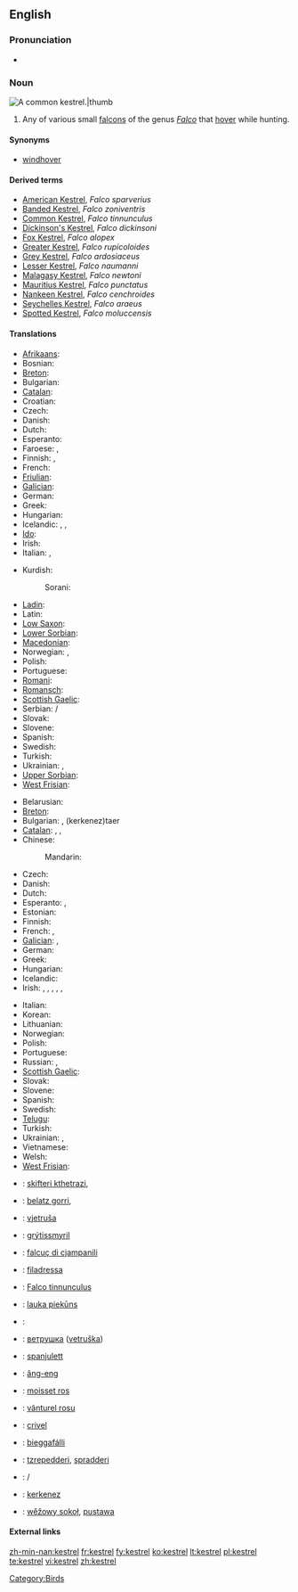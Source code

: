 ==English==

===Pronunciation===
* {{IPA|/'kɛstrəl/}}

===Noun===
[[Image:Common Kestrel 1.jpg|A common '''kestrel'''.|thumb]]
{{en-noun}}

# Any of various small [[falcon]]s of the genus ''[[Falco]]'' that [[hover]] while hunting.

====Synonyms====
* {{italbrac-colon|common kestrel}} [[windhover]]

====Derived terms====
* [[American Kestrel]], ''Falco sparverius''
* [[Banded Kestrel]], ''Falco zoniventris''
* [[Common Kestrel]], ''Falco tinnunculus''
* [[Dickinson's Kestrel]], ''Falco dickinsoni''
* [[Fox Kestrel]], ''Falco alopex''
* [[Greater Kestrel]], ''Falco rupicoloides''
* [[Grey Kestrel]], ''Falco ardosiaceus''
* [[Lesser Kestrel]], ''Falco naumanni''
* [[Malagasy Kestrel]], ''Falco newtoni''
* [[Mauritius Kestrel]], ''Falco punctatus''
* [[Nankeen Kestrel]], ''Falco cenchroides''
* [[Seychelles Kestrel]], ''Falco araeus''
* [[Spotted Kestrel]], ''Falco moluccensis''

====Translations====
{{trans-top|any small falcon of genus ''Falco''}}
* [[Afrikaans]]: {{t-|af|valk|xs=Afrikaans}}
* Bosnian: {{t-|bs|sokol|m}}
* [[Breton]]: {{t-|br|falc'hun|xs=Breton}}
* Bulgarian: {{t+|bg|сокол|m|sc=Cyrl}}
* [[Catalan]]: {{t-|ca|falcó|m}}
* Croatian: {{t-|hr|sokol|m}}
* Czech: {{t-|cs|poštolka|f}}
* Danish: {{t-|da|falk|c}}
* Dutch: {{t+|nl|valk|m}}
* Esperanto: {{t-|eo|falko|xs=Esperanto}}
* Faroese: {{t-|fo|falkur|m|xs=Faroese}}, {{t-|fo|smyril|m|xs=Faroese}}
* Finnish: {{t-|fi|jalohaukka}}, {{t+|fi|haukka}}
* French: {{t+|fr|faucon|m}}
* [[Friulian]]: {{tø|fur|falcon|m|xs=Friulian}}
* [[Galician]]: {{t-|gl|falcón|m|xs=Galician}}
* German: {{t+|de|Falke|m}}
* Greek: {{t|el|κιρκινέζι|n|tr=kirkινéζι|sc=Grek}}
* Hungarian: {{t-|hu|vércse}}
* Icelandic: {{t+|is|fálki|m}}, {{t+|is|haukur}}, {{t|is|valur}}
* [[Ido]]: {{t|io|falkono|xs=Ido}}
* Irish: {{t-|ga|pocaire gaoithe|m|xs=Irish}}
* Italian: {{t+|it|falco|m}}, {{t-|it|falcone|m}}
{{trans-mid}}
* Kurdish:
*: Sorani: {{t-|ku|شاهین|tr=shAheen|sc=Arab}}
* [[Ladin]]: {{tø|lld|falcon|m|xs=Ladin}}
* Latin: {{t-|la|falco|m}}
* [[Low Saxon]]: {{t-|nds|Falk|m|xs=Low Saxon}}
* [[Lower Sorbian]]: {{tø|dsb|sokoł|m|xs=Lower Sorbian}}
* [[Macedonian]]: {{t-|mk|сокол|m|tr=sokol|sc=Cyrl|xs=Macedonian}}
* Norwegian: {{t-|no|falk}}, {{t-|no|hauk}}
* Polish: {{t+|pl|sokół|m}}
* Portuguese: {{t+|pt|falcão|m}}
* [[Romani]]: {{tø|rom|falkono|m|xs=Romani}}
* [[Romansch]]: {{t|rm|falcun|m|xs=Romansch}}
* [[Scottish Gaelic]]: {{t-|gd|speireag ruadh|f|xs=Scottish Gaelic}}
* Serbian: {{t|sr|соко|sc=Cyrl}}/{{t-|sr|soko|m}}
* Slovak: {{t-|sk|sokol|m}}
* Slovene: {{t+|sl|sokol|f}}
* Spanish: {{t+|es|halcón|m}}
* Swedish: {{t+|sv|falk|c}}
* Turkish: {{t+|tr|kerkenez}}
* Ukrainian: {{t-|uk|сокіл|m|tr=sokil|sc=Cyrl|xs=Ukrainian}}, {{t|uk|сапсан|m|tr=sapsan|sc=Cyrl|xs=Ukrainian}}
* [[Upper Sorbian]]: {{t-|hsb|sokoł|m|xs=Upper Sorbian}}
* [[West Frisian]]: {{t-|fy|falk|m|xs=West Frisian}}
{{trans-bottom}}

{{trans-top|''Falco tinnunculus''}}
* Belarusian: {{t|be|звычайнага пустальга|sc=Cyrl|xs=Belarusian}}
* [[Breton]]: {{t|br|falc’hun logotaer|xs=Breton}}
* Bulgarian: {{t|bg|черношипа ветрушка|tr=černošipa vetruška|sc=Cyrl}}, {{t|bg|керкенез|sc=Cyrl}} (kerkenez)taer
* [[Catalan]]: {{t|ca|xoriguer|m}}, {{t|ca|xoriguer gros|m}}, {{t|ca|xoriguer comú|m}}
* Chinese:
*: Mandarin: {{t|cmn|一种鹰|sc=Hani|xs=Mandarin}}
* Czech: {{t-|cs|poštolka obecná|f}}
* Danish: {{t|da|tårnfalk}}
* Dutch: {{t|nl|torenvalk|m}}
* Esperanto: {{t|eo|turfalko|xs=Esperanto}}, {{t|eo|kestrelo|xs=Esperanto}}
* Estonian: {{t|et|tuuletallaja}}
* Finnish: {{t-|fi|tuulihaukka}}
* French: {{t|faucon crécerelle|m}}, {{t+|fr|crécerelle|f}}
* [[Galician]]: {{t|gl|lagarteiro|xs=Galician}}, {{t|gl|peneireiro|xs=Galician}}
* German: {{t+|de|Turmfalke|m}}
* Greek: {{t|el|βραχοκιρκίνεζο|n|tr=brachokirkínezo|sc=Grek}}
* Hungarian: {{t+|hu|vörös vércse}}
* Icelandic: {{t+|is|turnfálki}}
* Irish: {{t-|ga|bod gaoithe|m|xs=Irish}}, {{t-|ga|bodaire gaoithe|m|xs=Irish}}, {{t-|ga|pocaire gaoithe|m|xs=Irish}}, {{t-|ga|pocaire gaoithe coiteann|m|xs=Irish}}, {{t-|ga|seabhac buí|m|xs=Irish}}, {{t-|ga|seabhac gaoithe|m|xs=Irish}}
{{trans-mid}}
* Italian: {{t+|it|gheppio|m}}
* Korean: {{t-|ko|황조롱이|tr=hwangjorongi|sc=Hang}}
* Lithuanian: {{t+|lt|pelėsakalis|xs=Lithuanian}}
* Norwegian: {{t|no|tårnfalk}}
* Polish: {{t+|pl|pustułka|f}}
* Portuguese: {{t|pt|peneireiro-vulgar|m}}
* Russian: {{t|ru|пустельга обыкновенная|f|tr=pust'el'gá obyknov'énnaja|sc=Cyrl}}, {{t|ru|пустельга|f|tr=pust'el'gá|sc=Cyrl}}
* [[Scottish Gaelic]]: {{t-|gd|clamhan ruadh|m|xs=Scottish Gaelic}}
* Slovak: {{t|sk|sokol myšiar}}
* Slovene: {{t|sl|navádna postôvka|f}}
* Spanish: {{t|es|cernícalo común|m}}
* Swedish: {{t+|sv|tornfalk|c}}
* [[Telugu]]: {{t|te|నామవాచకం|sc=Telu}}
* Turkish: {{t|tr|bayağı kerkenez}}
* Ukrainian: {{t|uk|боривiтер|tr=boriviter|sc=Cyrl|xs=Ukrainian}}, {{t|uk|постiльга|tr=postil'ga|sc=Cyrl|xs=Ukrainian}}
* Vietnamese: {{t|vi|chim cắt|xs=Vietnamese}}
* Welsh: {{t|cy|cudyll coch|xs=Welsh}}
* [[West Frisian]]: {{t-|fy|reade wikel|xs=West Frisian}}
{{trans-bottom}}

{{checktrans-top}}
* {{ttbc|Albanian}}: [[skifteri kthetrazi]], {{t|sq|petriti|xs=Albanian}}
* {{ttbc|Basque}}: [[belatz gorri]], {{t|eu|belatz handi|xs=Basque}}
* {{ttbc|Croatian}}: [[vjetruša]]
* {{ttbc|Faroese}}: [[grýtissmyril]]
* {{ttbc|Friulian}}: [[falcuç di cjampanili]]
* {{ttbc|Ladin}}: [[filadressa]]
* {{ttbc|Latin}}: [[Falco tinnunculus]] {{m}} <!-- It's "scientific", but is it Latin? I'd suppose that the Romans called kestrel sthg else.-->
* {{ttbc|Latvian}}: [[lauka piekūns]]
* {{ttbc|Lithuanian}}: {{t+|lt|sakalis|xs=Lithuanian}} <!-- de.wikt has sakalas -->
* {{ttbc|Macedonian}}: [[ветрушка]] ([[vetruška]])
{{checktrans-mid}}
* {{ttbc|Maltese}}: [[spanjulett]]
* {{ttbc|Min Nan}}: [[âng-eng]]
* {{ttbc|Occitan}}: [[moisset ros]]
* {{ttbc|Romanian}}: [[vânturel rosu]]
* {{ttbc|Romansch}}: [[crivel]]
* {{ttbc|Sami}}: [[bieggafálli]]
* {{ttbc|Sardinian}}: [[tzrepedderi]], [[spradderi]]
* {{ttbc|Serbian}}: {{t|sr|ветрушка|sc=Cyrl}}/{{t|sr|vetruška}}
* {{ttbc|Turkish}}: [[kerkenez]]
* {{ttbc|Upper Sorbian}}: [[wěžowy sokoł]], [[pustawa]]
{{trans-bottom}}

====External links====
{{projectlinks|pedia}}
{{projectlinks|disambig}}

[[Category:Birds]]

[[zh-min-nan:kestrel]]
[[fr:kestrel]]
[[fy:kestrel]]
[[ko:kestrel]]
[[lt:kestrel]]
[[pl:kestrel]]
[[te:kestrel]]
[[vi:kestrel]]
[[zh:kestrel]]